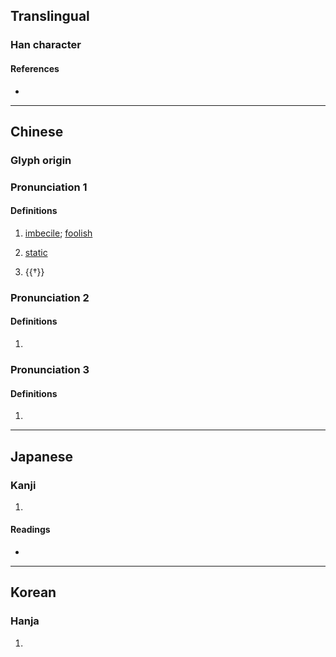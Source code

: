 {{character info/new}}
==Translingual==

===Han character===
{{Han char|rn=9|rad=人|as=05|sn=7|four=23260|canj=OIR|ids=⿰亻台}}

====References====
* {{Han ref|kx=0097.160|dkj=00490|dj=0206.040|hdz=10141.040|uh=4F41|ud=20289|bh=CA64|bd=51812}}

----

==Chinese==
{{zh-forms}}

===Glyph origin===
{{Han etym}}

===Pronunciation 1===
{{zh-pron
|m=yǐ,ǎi
|m_note=yǐ - PRC standard; ǎi - Taiwan standard
|c=ji4,ji5
|mc=1+2
|oc=1+3
|ma=
|cat=a
}}

====Definitions====
{{zh-hanzi}}

# {{lb|zh|literary}} [[imbecile]]; [[foolish]]
# {{lb|zh|literary}} [[static]]
# {{†}} {{zh-alt-form|殆|[[perilous]]}}

===Pronunciation 2===
{{zh-pron
|m=chì
|mc=3
|oc=2
|ma=
|cat=
}}

====Definitions====
{{zh-hanzi}}

# {{zh-only|佁儗}}

===Pronunciation 3===
{{zh-pron
|m=sì
|ma=
|cat=
}}

====Definitions====
{{zh-hanzi}}

# {{rfdef|lang=zh}}

----

==Japanese==

===Kanji===
{{ja-kanji|grade=|rs=人05}}

# {{defn|lang=ja|sort=人05}}

====Readings====
* {{ja-readings|on=[[あい]] (ai), [[い]] (i), [[ち]] (chi), [[し]] (shi), [[じ]] (ji), [[たい]] (tai)|kun=[[おろかなさま]] (orokanasama), [[おもう]] (omou)}}

----

==Korean==

===Hanja===
{{ko-hanja|hangeul=이|rv=i|mr=i}}

# {{defn|lang=ko|sort=人05}}